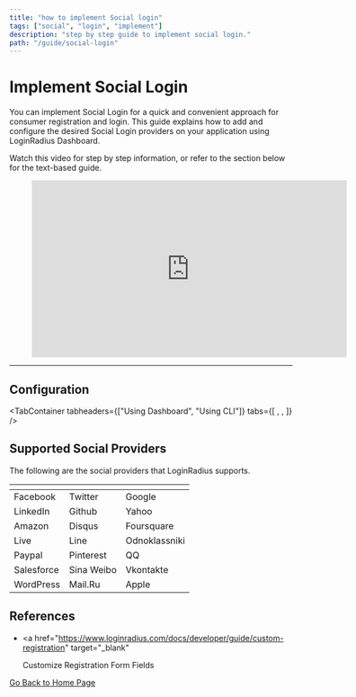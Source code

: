 ```yaml
---
title: "how to implement Social login"
tags: ["social", "login", "implement"]
description: "step by step guide to implement social login."
path: "/guide/social-login"
---
```



# Implement Social Login

You can implement Social Login for a quick and convenient approach for consumer registration and login. This guide explains how to add and configure the desired Social Login providers on your application using LoginRadius Dashboard.

Watch this video for step by step information, or refer to the section below for the text-based guide.

<figure class="video_container">
  <iframe
    width="560"
    height="315"
    src="https://www.youtube.com/embed/gd5Ig1S4P_U"
    frameborder="0"
    allow="accelerometer; autoplay; clipboard-write; encrypted-media; gyroscope; picture-in-picture"
    allowfullscreen
  ></iframe>
</figure>

---

## Configuration

<TabContainer
  tabheaders={["Using Dashboard", "Using CLI"]}
  tabs={[
    <Tab>
      <SocialDashboard />
    </Tab>,
    <Tab>
      <SocialCLI />
    </Tab>,
  ]}
/>

## Supported Social Providers

The following are the social providers that LoginRadius supports.

| <!-- -->      | <!-- -->      | <!-- -->      |
| :------------ | :------------ | :------------ | 
| Facebook      | Twitter       | Google        | 
| LinkedIn      | Github        | Yahoo         | 
| Amazon        | Disqus        | Foursquare    |
| Live          | Line          | Odnoklassniki | 
| Paypal        | Pinterest     | QQ            | 
| Salesforce    | Sina Weibo    | Vkontakte     | 
| WordPress     | Mail.Ru       | Apple         |  


## References

- <a
    href="https://www.loginradius.com/docs/developer/guide/custom-registration"
    target="_blank"
  >
    Customize Registration Form Fields
  </a>

[Go Back to Home Page](/)
